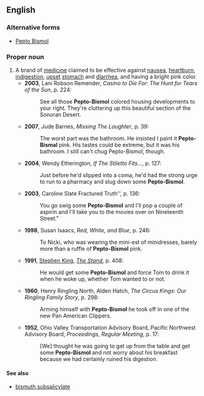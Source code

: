 {{also|Pepto Bismol}}
==English==

===Alternative forms===
* [[Pepto Bismol]]

===Proper noun===
{{en-proper noun}}

# A brand of [[medicine]] claimed to be effective against [[nausea]], [[heartburn]], [[indigestion]], [[upset]] [[stomach]] and [[diarrhea]], and having a bright pink color.
#* '''2003''', Lani Robson Remender, ''Casino to Die For: The Hunt for Tears of the Sun'', p. 224:
#*: See all those '''Pepto-Bismol''' colored housing developments to your right. They're cluttering up this beautiful section of the Sonoran Desert.
#* '''2007''', Jude Barnes, ''Missing The Laughter'', p. 39:
#*: The worst part was the bathroom. He insisted I paint it '''Pepto-Bismal''' {{SIC}} pink. His tastes could be extreme, but it was his bathroom. I still can't chug Pepto-Bismol, though.
#* '''2004''', Wendy Etherington, ''If The Stiletto Fits...'', p. 127:
#*: Just before he'd slipped into a coma, he'd had the strong urge to run to a pharmacy and slug down some '''Pepto-Bismol'''.
#* '''2003''', Caroline Slate Fractured Truth'', p. 136:
#*: You go swig some '''Pepto-Bismol''' and I'll pop a couple of aspirin and I'll take you to the movies over on Nineteenth Street."
#* '''1998''', Susan Isaacs, ''Red, White, and Blue'', p. 246:
#*: To Nicki, who was wearing the mini-est of minidresses, barely more than a ruffle of '''Pepto-Bismol''' pink.
#* '''1991''', [[w:Stephen King|Stephen King]], ''[[w:The Stand|The Stand]]'', p. 408:
#*: He would get some '''Pepto-Bismol''' and force Tom to drink it when he woke up, whether Tom wanted to or not.
#* '''1960''', Henry Ringling North, Alden Hatch, ''The Circus Kings: Our Ringling Family Story'', p. 298:
#*: Arming himself with '''Pepto-Bismol''' he took off in one of the new Pan American Clippers.
#* '''1952''', Ohio Valley Transportation Advisory Board, Pacific Northwest Advisory Board, ''Proceedings, Regular Meeting'', p. 17:
#*: [We] thought he was going to get up from the table and get some '''Pepto-Bismol''' and not worry about his breakfast because we had certainly ruined his digestion.

====See also====
* [[bismuth subsalicylate]]